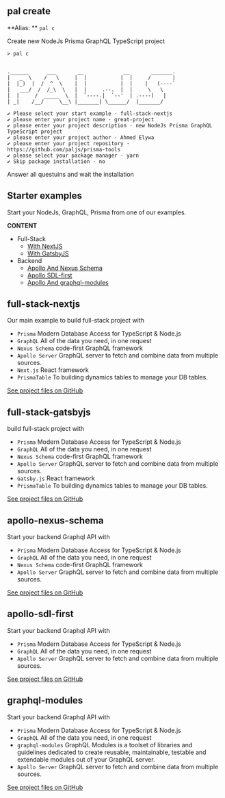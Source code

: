 
<SEO title="Create Projects" />

<MdxCard>


## pal create

**Alias: ** `pal c`

Create new NodeJs Prisma GraphQL TypeScript project

```shell
> pal c


.______      ___       __             __       _______.
|   _  \    /   \     |  |           |  |     /       |
|  |_)  |  /  ^  \    |  |           |  |    |   (----`
|   ___/  /  /_\  \   |  |     .--.  |  |     \   \
|  |     /  _____  \  |  `----.|  `--'  | .----)   |
| _|    /__/     \__\ |_______| \______/  |_______/

✔ Please select your start example · full-stack-nextjs
✔ please enter your project name · great-project
✔ please enter your project description · new NodeJs Prisma GraphQL TypeScript project
✔ please enter your project author · Ahmed Elywa
✔ please enter your project repository · https://github.com/paljs/prisma-tools
✔ please select your package manager · yarn
✔ Skip package installation · no

```

Answer all questuins and wait the installation

## Starter examples

Start your NodeJs, GraphQL, Prisma from one of our examples.

**CONTENT**

- Full-Stack
  - [With NextJS](#full-stack-nextjs)
  - [With GatsbyJS](#full-stack-gatsbyjs)
- Backend
  - [Apollo And Nexus Schema](#apollo-nexus-schema)
  - [Apollo SDL-first](#apollo-sdl-first)
  - [Apollo And graphql-modules](#graphql-modules)

</MdxCard>


<MdxCard>


## full-stack-nextjs

Our main example to build full-stack project with

- `Prisma` Modern Database Access for TypeScript & Node.js
- `GraphQL` All of the data you need, in one request
- `Nexus Schema` code-first GraphQL framework
- `Apollo Server` GraphQL server to fetch and combine data from multiple sources.
- `Next.js` React framework
- `PrismaTable` To building dynamics tables to manage your DB tables.

[See project files on GitHub](https://github.com/paljs/prisma-tools/tree/master/packages/create/examples/full-stack-nextjs)

</MdxCard>


<MdxCard>


## full-stack-gatsbyjs

build full-stack project with

- `Prisma` Modern Database Access for TypeScript & Node.js
- `GraphQL` All of the data you need, in one request
- `Nexus Schema` code-first GraphQL framework
- `Apollo Server` GraphQL server to fetch and combine data from multiple sources.
- `Gatsby.js` React framework
- `PrismaTable` To building dynamics tables to manage your DB tables.

[See project files on GitHub](https://github.com/paljs/prisma-tools/tree/master/packages/create/examples/full-stack-gatsbyjs)

</MdxCard>


<MdxCard>


## apollo-nexus-schema

Start your backend Graphql API with

- `Prisma` Modern Database Access for TypeScript & Node.js
- `GraphQL` All of the data you need, in one request
- `Nexus Schema` code-first GraphQL framework
- `Apollo Server` GraphQL server to fetch and combine data from multiple sources.

[See project files on GitHub](https://github.com/paljs/prisma-tools/tree/master/packages/create/examples/apollo-nexus-schema)

</MdxCard>


<MdxCard>


## apollo-sdl-first

Start your backend Graphql API with

- `Prisma` Modern Database Access for TypeScript & Node.js
- `GraphQL` All of the data you need, in one request
- `Apollo Server` GraphQL server to fetch and combine data from multiple sources.

[See project files on GitHub](https://github.com/paljs/prisma-tools/tree/master/packages/create/examples/apollo-sdl-first)

</MdxCard>


<MdxCard>


## graphql-modules

Start your backend Graphql API with

- `Prisma` Modern Database Access for TypeScript & Node.js
- `GraphQL` All of the data you need, in one request
- `graphql-modules` GraphQL Modules is a toolset of libraries and guidelines dedicated to create reusable, maintainable, testable and extendable modules out of your GraphQL server.
- `Apollo Server` GraphQL server to fetch and combine data from multiple sources.

[See project files on GitHub](https://github.com/paljs/prisma-tools/tree/master/packages/create/examples/graphql-modules)

</MdxCard>

